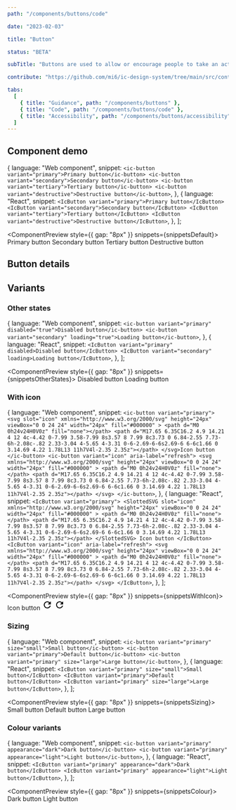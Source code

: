 ```yaml
---
path: "/components/buttons/code"

date: "2023-02-03"

title: "Button"

status: "BETA"

subTitle: "Buttons are used to allow or encourage people to take an action."

contribute: "https://github.com/mi6/ic-design-system/tree/main/src/content/structured/components/buttons"

tabs:
  [
    { title: "Guidance", path: "/components/buttons" },
    { title: "Code", path: "/components/buttons/code" },
    { title: "Accessibility", path: "/components/buttons/accessibility" },
  ]
---
```



## Component demo

  {
    language: "Web component",
    snippet: `<ic-button variant="primary">Primary button</ic-button>
<ic-button variant="secondary">Secondary button</ic-button>
<ic-button variant="tertiary">Tertiary button</ic-button>
<ic-button variant="destructive">Destructive button</ic-button>`,
  },
  {
    language: "React",
    snippet: `<IcButton variant="primary">Primary button</IcButton>
<IcButton variant="secondary">Secondary button</IcButton>
<IcButton variant="tertiary">Tertiary button</IcButton>
<IcButton variant="destructive">Destructive button</IcButton>`,
  },
];

<ComponentPreview style={{ gap: "8px" }} snippets={snippetsDefault}>
  <IcButton variant="primary">Primary button</IcButton>
  <IcButton variant="secondary">Secondary button</IcButton>
  <IcButton variant="tertiary">Tertiary button</IcButton>
  <IcButton variant="destructive">Destructive button</IcButton>
</ComponentPreview>

## Button details

<ComponentDetails component="ic-button" />

## Variants

### Other states

  {
    language: "Web component",
    snippet: `<ic-button variant="primary" disabled="true">Disabled button</ic-button>
<ic-button variant="secondary" loading="true">Loading button</ic-button>`,
  },
  {
    language: "React",
    snippet: `<IcButton variant="primary" disabled>Disabled button</IcButton>
<IcButton variant="secondary" loading>Loading button</IcButton>`,
  },
];

<ComponentPreview style={{ gap: "8px" }} snippets={snippetsOtherStates}>
  <IcButton variant="primary" disabled>
    Disabled button
  </IcButton>
  <IcButton variant="secondary" loading>
    Loading button
  </IcButton>
</ComponentPreview>

### With icon

  {
    language: "Web component",
    snippet: `<ic-button variant="primary">
  <svg
    slot="icon"
    xmlns="http://www.w3.org/2000/svg"
    height="24px"
    viewBox="0 0 24 24"
    width="24px"
    fill="#000000"
    >
    <path d="M0 0h24v24H0V0z" fill="none"></path>
    <path d="M17.65 6.35C16.2 4.9 14.21 4 12 4c-4.42 0-7.99 3.58-7.99 8s3.57 8 7.99 8c3.73 0 6.84-2.55 7.73-6h-2.08c-.82 2.33-3.04 4-5.65 4-3.31 0-6-2.69-6-6s2.69-6 6-6c1.66 0 3.14.69 4.22 1.78L13 11h7V4l-2.35 2.35z"></path>
  </svg>Icon button
</ic-button>
<ic-button variant="icon" aria-label="refresh">
  <svg
    xmlns="http://www.w3.org/2000/svg"
    height="24px"
    viewBox="0 0 24 24"
    width="24px"
    fill="#000000"
    >
    <path d="M0 0h24v24H0V0z" fill="none"></path>
    <path d="M17.65 6.35C16.2 4.9 14.21 4 12 4c-4.42 0-7.99 3.58-7.99 8s3.57 8 7.99 8c3.73 0 6.84-2.55 7.73-6h-2.08c-.82 2.33-3.04 4-5.65 4-3.31 0-6-2.69-6-6s2.69-6 6-6c1.66 0 3.14.69 4.22 1.78L13 11h7V4l-2.35 2.35z"></path>
  </svg>
</ic-button>`,
  },
  {
    language: "React",
    snippet: `<IcButton variant="primary">
  <SlottedSVG
    slot="icon"
    xmlns="http://www.w3.org/2000/svg"
    height="24px"
    viewBox="0 0 24 24"
    width="24px"
    fill="#000000"
    >
    <path d="M0 0h24v24H0V0z" fill="none"></path>
    <path d="M17.65 6.35C16.2 4.9 14.21 4 12 4c-4.42 0-7.99 3.58-7.99 8s3.57 8 7.99 8c3.73 0 6.84-2.55 7.73-6h-2.08c-.82 2.33-3.04 4-5.65 4-3.31 0-6-2.69-6-6s2.69-6 6-6c1.66 0 3.14.69 4.22 1.78L13 11h7V4l-2.35 2.35z"></path>
  </SlottedSVG>
  Icon button
</IcButton>
<IcButton variant="icon" aria-label="refresh">
  <svg
    xmlns="http://www.w3.org/2000/svg"
    height="24px"
    viewBox="0 0 24 24"
    width="24px"
    fill="#000000"
    >
    <path d="M0 0h24v24H0V0z" fill="none"></path>
    <path d="M17.65 6.35C16.2 4.9 14.21 4 12 4c-4.42 0-7.99 3.58-7.99 8s3.57 8 7.99 8c3.73 0 6.84-2.55 7.73-6h-2.08c-.82 2.33-3.04 4-5.65 4-3.31 0-6-2.69-6-6s2.69-6 6-6c1.66 0 3.14.69 4.22 1.78L13 11h7V4l-2.35 2.35z"></path>
  </svg>
</IcButton>`,
  },
];

<ComponentPreview style={{ gap: "8px" }} snippets={snippetsWithIcon}>
  <IcButton variant="primary">
    Icon button
    <svg
      slot="icon"
      xmlns="http://www.w3.org/2000/svg"
      height="24px"
      viewBox="0 0 24 24"
      width="24px"
      fill="#000000"
    >
      <path d="M0 0h24v24H0V0z" fill="none" />
      <path d="M17.65 6.35C16.2 4.9 14.21 4 12 4c-4.42 0-7.99 3.58-7.99 8s3.57 8 7.99 8c3.73 0 6.84-2.55 7.73-6h-2.08c-.82 2.33-3.04 4-5.65 4-3.31 0-6-2.69-6-6s2.69-6 6-6c1.66 0 3.14.69 4.22 1.78L13 11h7V4l-2.35 2.35z" />
    </svg>
  </IcButton>
  <IcButton variant="icon" aria-label="refresh">
    <svg
      xmlns="http://www.w3.org/2000/svg"
      height="24px"
      viewBox="0 0 24 24"
      width="24px"
      fill="#000000"
    >
      <path d="M0 0h24v24H0V0z" fill="none" />
      <path d="M17.65 6.35C16.2 4.9 14.21 4 12 4c-4.42 0-7.99 3.58-7.99 8s3.57 8 7.99 8c3.73 0 6.84-2.55 7.73-6h-2.08c-.82 2.33-3.04 4-5.65 4-3.31 0-6-2.69-6-6s2.69-6 6-6c1.66 0 3.14.69 4.22 1.78L13 11h7V4l-2.35 2.35z" />
    </svg>
  </IcButton>
</ComponentPreview>

### Sizing

  {
    language: "Web component",
    snippet: `<ic-button variant="primary" size="small">Small button</ic-button>
<ic-button variant="primary">Default button</ic-button>
<ic-button variant="primary" size="large">Large button</ic-button>`,
  },
  {
    language: "React",
    snippet: `<IcButton variant="primary" size="small">Small button</IcButton>
<IcButton variant="primary">Default button</IcButton>
<IcButton variant="primary" size="large">Large button</IcButton>`,
  },
];

<ComponentPreview style={{ gap: "8px" }} snippets={snippetsSizing}>
  <IcButton variant="primary" size="small">
    Small button
  </IcButton>
  <IcButton variant="primary">Default button</IcButton>
  <IcButton variant="primary" size="large">
    Large button
  </IcButton>
</ComponentPreview>

### Colour variants

  {
    language: "Web component",
    snippet: `<ic-button variant="primary" appearance="dark">Dark button</ic-button>
<ic-button variant="primary" appearance="light">Light button</ic-button>`,
  },
  {
    language: "React",
    snippet: `<IcButton variant="primary" appearance="dark">Dark button</IcButton>
<IcButton variant="primary" appearance="light">Light button</IcButton>`,
  },
];

<ComponentPreview style={{ gap: "8px" }} snippets={snippetsColour}>
  <IcButton variant="primary" appearance="dark">
    Dark button
  </IcButton>
  <IcButton variant="primary" appearance="light">
    Light button
  </IcButton>
</ComponentPreview>
